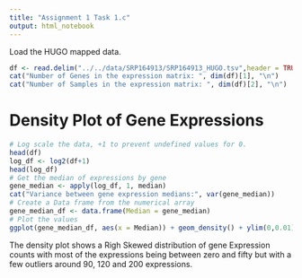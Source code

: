 ```yaml
---
title: "Assignment 1 Task 1.c"
output: html_notebook
---
```


Load the HUGO mapped data.
```r
df <- read.delim("../../data/SRP164913/SRP164913_HUGO.tsv",header = TRUE, row.names = 1, stringsAsFactors = FALSE)
cat("Number of Genes in the expression matrix: ", dim(df)[1], "\n")
cat("Number of Samples in the expression matrix: ", dim(df)[2], "\n")
```

# Density Plot of Gene Expressions

```R
# Log scale the data, +1 to prevent undefined values for 0.
head(df)
log_df <- log2(df+1)
head(log_df)
# Get the median of expressions by gene
gene_median <- apply(log_df, 1, median)
cat("Variance between gene expression medians:", var(gene_median))
# Create a Data frame from the numerical array
gene_median_df <- data.frame(Median = gene_median)
# Plot the values
ggplot(gene_median_df, aes(x = Median)) + geom_density() + ylim(0,0.01) + xlab("Gene Expression Count")
```
The density plot shows a Righ Skewed distribution of gene Expression counts with most of the expressions being between zero and fifty but with a few outliers around 90, 120 and 200 expressions.
